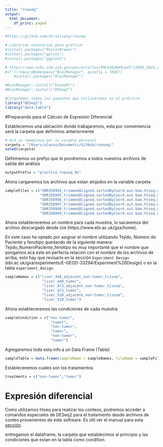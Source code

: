 ```yaml
---
title: "rnaseq"
output:
  html_document:
    df_print: paged
---
```


```r
#https://github.com/dtravisany/rnaseq
```

```r
# Librerias necesarias para gráficar
#install.packages("RColorBrewer")
#install.packages("gplots")
#install.packages("ggplot2")
```
```r
# https://www.ncbi.nlm.nih.gov/pmc/articles/PMC4302049/pdf/13059_2014_Article_550.pdf
#if (!requireNamespace("BiocManager", quietly = TRUE))
	#install.packages("BiocManager")

#BiocManager::install("biomaRt")
#BiocManager::install("DESeq2")
```
```r
#Cargaremos todos los paquetes que utilizaremos en el práctico
library("DESeq2")
library("data.table")
```
#Preparando para el Cálculo de Expresión Diferencial

Establecemos una ubicación donde trabajaremos, esta por conveniencia será la carpeta que definimos anteriormente
```r
# Acá se reemplaza por su carpeta personal
carpeta = "/Users/alonso/Documents/GitHub/rnaseq/"
setwd(carpeta)
```

Definiremos un prefijo que le pondremos a todos nuestros archivos de salida del análisis
```r
outputPrefix = "practico_rnaseq_de"
```

Ahora cargaremos los archivos que estan alojados en la variable carpeta
```r
sampleFiles = c("SRR358994_trimmedAligned.sortedByCoord.out.bam.htseq.out",
                "SRR358995_trimmedAligned.sortedByCoord.out.bam.htseq.out",
                "SRR358996_trimmedAligned.sortedByCoord.out.bam.htseq.out",
                "SRR358997_trimmedAligned.sortedByCoord.out.bam.htseq.out",
                "SRR358998_trimmedAligned.sortedByCoord.out.bam.htseq.out",
                "SRR358999_trimmedAligned.sortedByCoord.out.bam.htseq.out")
```

Ahora estableceremos un nombre para cada muestra, lo sacaremos del archivo
descargado desde `GXA` (https://www.ebi.ac.uk/gxa/home).

En este caso he optado por asignar el nombre utilizando Tejido, Número de Paciente y fenotipo quedando de la siguiente manera: Tejido_NumeroPaciente_fenotipo es muy importante que el nombre que pongamos acá este en perfecta relación con el nombre de los archivos de arriba, esto hay que revisarlo en la sección `Experiment Design` (ebi.ac.uk/gxa/experiments/E-GEOD-33294/Experiment%20Design) o en la tabla `experiment_design`.

```r
sampleNames = c("liver_448_adjacent_non-tumor_tissue",
                 "liver_448_tumor",
                 "liver_473_adjacent_non-tumor_tissue",
                 "liver_473_tumor",
                 "liver_510_adjacent_non-tumor_tissue",
                 "liver_510_tumor")
```

Ahora estableceremos las condiciones de cada muestra
```r
sampleCondition = c("non-tumor",
                     "tumor",
                     "non-tumor",
                     "tumor",
                     "non-tumor",
                     "tumor")
```

Agregaremos toda esta info a un Data Frame (Tabla)
```r
sampleTable = data.frame(sampleName = sampleNames, fileName = sampleFiles, condition = sampleCondition)
```

Estableceremos cuales son los tratamientos
```r
treatments = c("non-tumor","tumor")
```

# Expresión diferencial

Como utilizamos htseq para realizar los conteos, podremos acceder a comandos especiales de DESeq2 para el tratamiento desde archivos de conteo provenientes de este software. Es útil ver el manual para esta [sección](http://bioconductor.org/packages/release/bioc/vignettes/DESeq2/inst/doc/DESeq2.html#htseq-count-input).

entregamos el dataframe, la carpeta que establecimos al principio y las condiciones que estan en la tabla como condition.







